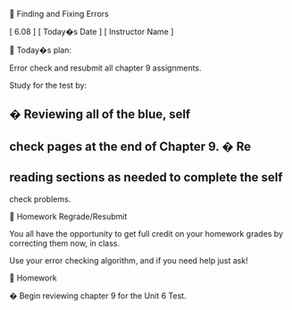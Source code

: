 
Finding and Fixing Errors


[ 6.08 ] [ Today�s Date ] [ Instructor Name ]



Today�s plan:


Error check and resubmit all chapter 9 assignments.


Study for the test by:


�
Reviewing all of the blue, self
-
check pages at the end of Chapter 9.
�
Re
-
reading sections as needed to complete the self
-
check problems.





Homework Regrade/Resubmit


You all have the opportunity to get full credit on your homework 
grades by correcting them now, in class.


Use your error checking algorithm, and if you need help just ask!



Homework


�
Begin reviewing chapter 9 for the Unit 6 Test.


